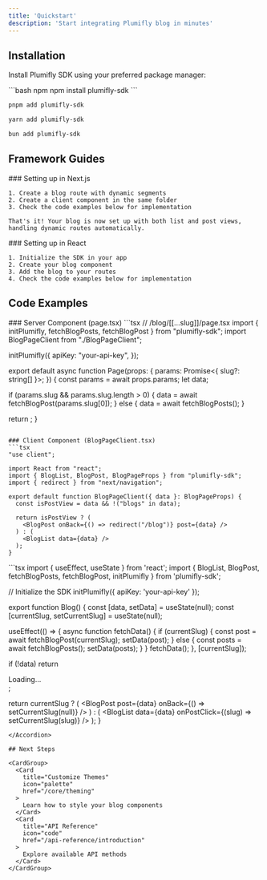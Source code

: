 ```yaml
---
title: 'Quickstart'
description: 'Start integrating Plumifly blog in minutes'
---
```


## Installation

Install Plumifly SDK using your preferred package manager:

<CodeGroup>
```bash npm
npm install plumifly-sdk
```

```bash pnpm
pnpm add plumifly-sdk
```

```bash yarn
yarn add plumifly-sdk
```

```bash bun
bun add plumifly-sdk
```
</CodeGroup>

## Framework Guides

<Tabs>
  <Tab title="Next.js">
    ### Setting up in Next.js

    1. Create a blog route with dynamic segments 
    2. Create a client component in the same folder
    3. Check the code examples below for implementation

    That's it! Your blog is now set up with both list and post views, handling dynamic routes automatically.
  </Tab>
  <Tab title="React">
    ### Setting up in React

    1. Initialize the SDK in your app
    2. Create your blog component
    3. Add the blog to your routes
    4. Check the code examples below for implementation
  </Tab>
</Tabs>

## Code Examples

<Accordion title="Next.js Implementation" icon="server">
### Server Component (page.tsx)
```tsx
// /blog/[[...slug]]/page.tsx
import { initPlumifly, fetchBlogPosts, fetchBlogPost } from "plumifly-sdk";
import BlogPageClient from "./BlogPageClient";

initPlumifly({
  apiKey: "your-api-key",
});

export default async function Page(props: {
  params: Promise<{ slug?: string[] }>;
}) {
  const params = await props.params;
  let data;

  if (params.slug && params.slug.length > 0) {
    data = await fetchBlogPost(params.slug[0]);
  } else {
    data = await fetchBlogPosts();
  }

  return <BlogPageClient data={data} />;
}
```

### Client Component (BlogPageClient.tsx)
```tsx
"use client";

import React from "react";
import { BlogList, BlogPost, BlogPageProps } from "plumifly-sdk";
import { redirect } from "next/navigation";

export default function BlogPageClient({ data }: BlogPageProps) {
  const isPostView = data && !("blogs" in data);

  return isPostView ? (
    <BlogPost onBack={() => redirect("/blog")} post={data} />
  ) : (
    <BlogList data={data} />
  );
}
```
</Accordion>

<Accordion title="React Implementation" icon="react">
```tsx
import { useEffect, useState } from 'react';
import { 
  BlogList, 
  BlogPost, 
  fetchBlogPosts, 
  fetchBlogPost,
  initPlumifly 
} from 'plumifly-sdk';

// Initialize the SDK
initPlumifly({
  apiKey: 'your-api-key'
});

export function Blog() {
  const [data, setData] = useState(null);
  const [currentSlug, setCurrentSlug] = useState(null);

  useEffect(() => {
    async function fetchData() {
      if (currentSlug) {
        const post = await fetchBlogPost(currentSlug);
        setData(post);
      } else {
        const posts = await fetchBlogPosts();
        setData(posts);
      }
    }
    fetchData();
  }, [currentSlug]);

  if (!data) return <div>Loading...</div>;

  return currentSlug ? (
    <BlogPost 
      post={data} 
      onBack={() => setCurrentSlug(null)} 
    />
  ) : (
    <BlogList 
      data={data} 
      onPostClick={(slug) => setCurrentSlug(slug)} 
    />
  );
}
```
</Accordion>

## Next Steps

<CardGroup>
  <Card
    title="Customize Themes"
    icon="palette"
    href="/core/theming"
  >
    Learn how to style your blog components
  </Card>
  <Card
    title="API Reference"
    icon="code"
    href="/api-reference/introduction"
  >
    Explore available API methods
  </Card>
</CardGroup>